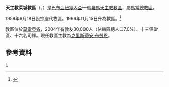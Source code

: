 {{noteTA
|G1 = TO
}}
{{Infobox Roman Catholic diocese
|Roman Catholic Diocese of = 天主教萊城教區
|Latin name of diocese = Dioecesis Laënsis

|image = Morobe in Papua New Guinea.svg

|caption = 教區範圍
|location = [[巴布亞紐幾內亞|巴布亞紐幾內亞]]
|territory =[[莫雷貝省|莫雷貝省]]
|population = 43,845
|rite = 拉丁禮
|patron =
|province =馬當
|established = 1959年
|cathedral = [[聖母主教座堂_(萊城)|聖母主教座堂]]
|co-cathedral = 
|leadership = 主教
|website =
|教宗 =
|metropolitan = 
|ordinary = 克里斯蒂安·布勞恩
|coadjutor bishop =
|auxiliary =
}}

'''天主教萊城教區'''（{{lang-la|Dioecesis Laënsis}}、{{lang-en|Diocese of Lae}}）是[[巴布亞紐幾內亞|巴布亞紐幾內亞]]一個[[羅馬天主教|羅馬天主教]][[教區|教區]]，屬[[天主教馬當總教區|馬當總教區]]。

1959年6月18日設宗座代牧區。1966年11月15日升為教區。<ref>{{Cite web |url=http://www.vatican.va/holy_father/paul_vi/apost_constitutions/documents/hf_p-vi_apc_19661115_novae-guineae_lt.html |title=升為教區的宗座憲令 |access-date=2013-11-19 |archive-date=2014-02-03 |archive-url=https://web.archive.org/web/20140203135534/http://www.vatican.va/holy_father/paul_vi/apost_constitutions/documents/hf_p-vi_apc_19661115_novae-guineae_lt.html |dead-url=no }}</ref>

教區位於[[莫雷貝省|莫雷貝省]]，2004年有教友30,000人（佔轄區總人口7.0%）、十三個堂區、十六名司鐸。現任教區主教為[[克里斯蒂安·布勞恩|克里斯蒂安·布勞恩]]。

==參考資料==
{{reflist}}
{{巴布亞紐幾內亞天主教教區}}
[[Category:巴布亞紐幾內亞天主教教區|L]]